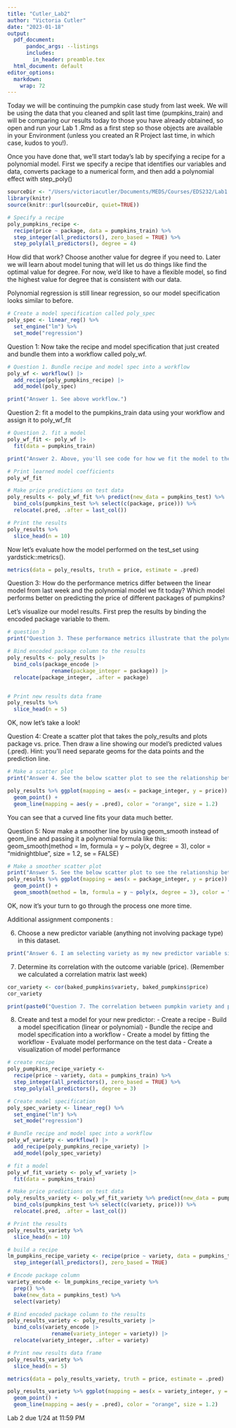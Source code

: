 ```yaml
---
title: "Cutler_Lab2"
author: "Victoria Cutler"
date: "2023-01-18"
output: 
  pdf_document:
      pandoc_args: --listings
      includes:
        in_header: preamble.tex
  html_document: default
editor_options: 
  markdown: 
    wrap: 72
---
```


Today we will be continuing the pumpkin case study from last week. We
will be using the data that you cleaned and split last time
(pumpkins_train) and will be comparing our results today to those you
have already obtained, so open and run your Lab 1 .Rmd as a first step
so those objects are available in your Environment (unless you created
an R Project last time, in which case, kudos to you!).

Once you have done that, we'll start today's lab by specifying a recipe
for a polynomial model. First we specify a recipe that identifies our
variables and data, converts package to a numerical form, and then add a
polynomial effect with step_poly()

```r
sourceDir <- "/Users/victoriacutler/Documents/MEDS/Courses/EDS232/Lab1.Rmd"
library(knitr)
source(knitr::purl(sourceDir, quiet=TRUE))             
```

```r
# Specify a recipe
poly_pumpkins_recipe <-
  recipe(price ~ package, data = pumpkins_train) %>%
  step_integer(all_predictors(), zero_based = TRUE) %>% 
  step_poly(all_predictors(), degree = 4)
```

How did that work? Choose another value for degree if you need to. Later
we will learn about model tuning that will let us do things like find
the optimal value for degree. For now, we'd like to have a flexible
model, so find the highest value for degree that is consistent with our
data.

Polynomial regression is still linear regression, so our model
specification looks similar to before.

```r
# Create a model specification called poly_spec
poly_spec <- linear_reg() %>% 
  set_engine("lm") %>% 
  set_mode("regression")
```

Question 1: Now take the recipe and model specification that just
created and bundle them into a workflow called poly_wf.

```r
# Question 1. Bundle recipe and model spec into a workflow
poly_wf <- workflow() |> 
  add_recipe(poly_pumpkins_recipe) |> 
  add_model(poly_spec)

print("Answer 1. See above workflow.")
```

Question 2: fit a model to the pumpkins_train data using your workflow
and assign it to poly_wf_fit

```r
# Question 2. fit a model
poly_wf_fit <- poly_wf |> 
  fit(data = pumpkins_train)

print("Answer 2. Above, you'll see code for how we fit the model to the pumpkins training dataset. Below, you'll see the corresponding model coefficients, then subsequently 10 instances of model predictions of price (.pred) on the test set compared to actual values of price (price).")
```

```r
# Print learned model coefficients
poly_wf_fit
```

```r
# Make price predictions on test data
poly_results <- poly_wf_fit %>% predict(new_data = pumpkins_test) %>% 
  bind_cols(pumpkins_test %>% select(c(package, price))) %>% 
  relocate(.pred, .after = last_col())

# Print the results
poly_results %>% 
  slice_head(n = 10)
```

Now let's evaluate how the model performed on the test_set using
yardstick::metrics().

```r
metrics(data = poly_results, truth = price, estimate = .pred)
```

Question 3: How do the performance metrics differ between the linear
model from last week and the polynomial model we fit today? Which model
performs better on predicting the price of different packages of
pumpkins?

Let's visualize our model results. First prep the results by binding the
encoded package variable to them.

```r
# question 3
print("Question 3. These performance metrics illustrate that the polynomial model fits the data better than the linear model. We know this since the RMSE and MAE are approximately halved in this model compared to the last, and the R-squared is approximately doubled. In other words, with the polynomial model, our errors between what the model is predicting and what the true value is are much smaller, and the variability in our data is much better explained by the relationship of variables within this polynomial model.")

# Bind encoded package column to the results
poly_results <- poly_results |>  
  bind_cols(package_encode |> 
              rename(package_integer = package)) |>  
  relocate(package_integer, .after = package)


# Print new results data frame
poly_results %>% 
  slice_head(n = 5)
```

OK, now let's take a look!

Question 4: Create a scatter plot that takes the poly_results and plots
package vs. price. Then draw a line showing our model's predicted values
(.pred). Hint: you'll need separate geoms for the data points and the
prediction line.

```r
# Make a scatter plot
print("Answer 4. See the below scatter plot to see the relationship between pumpkin package and price The orange line represents the model's predicted values.")

poly_results %>% ggplot(mapping = aes(x = package_integer, y = price)) +
  geom_point() +
  geom_line(mapping = aes(y = .pred), color = "orange", size = 1.2)

```

You can see that a curved line fits your data much better.

Question 5: Now make a smoother line by using geom_smooth instead of
geom_line and passing it a polynomial formula like this:
geom_smooth(method = lm, formula = y \~ poly(x, degree = 3), color =
"midnightblue", size = 1.2, se = FALSE)

```r
# Make a smoother scatter plot 
print("Answer 5. See the below scatter plot to see the relationship between pumpkin package and price. This time, the blue line represents the a 3rd degree polynomial regression that models the data.")
poly_results %>% ggplot(mapping = aes(x = package_integer, y = price)) +
  geom_point() +
  geom_smooth(method = lm, formula = y ~ poly(x, degree = 3), color = "midnightblue", size = 1.2, se = FALSE)
```

OK, now it's your turn to go through the process one more time.

Additional assignment components :

6.  Choose a new predictor variable (anything not involving package
    type) in this dataset.

```r
print("Answer 6. I am selecting variety as my new predictor variable since this variable is highly correlated with price.")
```

7.  Determine its correlation with the outcome variable (price).
    (Remember we calculated a correlation matrix last week)

```r
cor_variety <- cor(baked_pumpkins$variety, baked_pumpkins$price)
cor_variety

print(paste0("Question 7. The correlation between pumpkin variety and pumpkin price is approx: ", round(abs(cor_variety), 2)))
```

8.  Create and test a model for your new predictor: - Create a recipe -
    Build a model specification (linear or polynomial) - Bundle the
    recipe and model specification into a workflow - Create a model by
    fitting the workflow - Evaluate model performance on the test data -
    Create a visualization of model performance

```r

# create recipe
poly_pumpkins_recipe_variety <-
  recipe(price ~ variety, data = pumpkins_train) %>%
  step_integer(all_predictors(), zero_based = TRUE) %>% 
  step_poly(all_predictors(), degree = 3)

# Create model specification
poly_spec_variety <- linear_reg() %>% 
  set_engine("lm") %>% 
  set_mode("regression")

# Bundle recipe and model spec into a workflow
poly_wf_variety <- workflow() |> 
  add_recipe(poly_pumpkins_recipe_variety) |> 
  add_model(poly_spec_variety)

# fit a model
poly_wf_fit_variety <- poly_wf_variety |> 
  fit(data = pumpkins_train)

# Make price predictions on test data
poly_results_variety <- poly_wf_fit_variety %>% predict(new_data = pumpkins_test) %>% 
  bind_cols(pumpkins_test %>% select(c(variety, price))) %>% 
  relocate(.pred, .after = last_col())

# Print the results
poly_results_variety %>% 
  slice_head(n = 10)
```

```r
# build a recipe 
lm_pumpkins_recipe_variety <- recipe(price ~ variety, data = pumpkins_train) %>% 
  step_integer(all_predictors(), zero_based = TRUE)

# Encode package column
variety_encode <- lm_pumpkins_recipe_variety %>% 
  prep() %>% 
  bake(new_data = pumpkins_test) %>% 
  select(variety)
```

```r
# Bind encoded package column to the results
poly_results_variety <- poly_results_variety |>  
  bind_cols(variety_encode |> 
              rename(variety_integer = variety)) |>  
  relocate(variety_integer, .after = variety)

# Print new results data frame
poly_results_variety %>% 
  slice_head(n = 5)
```

```r
metrics(data = poly_results_variety, truth = price, estimate = .pred)
```

```r
poly_results_variety %>% ggplot(mapping = aes(x = variety_integer, y = price)) +
  geom_point() +
  geom_line(mapping = aes(y = .pred), color = "orange", size = 1.2)
```

Lab 2 due 1/24 at 11:59 PM
